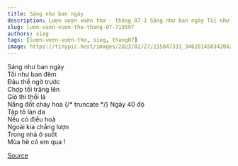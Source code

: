 ```yaml
---
title: Sáng như ban ngày
description: Lượn vượn vườn thơ - tháng 07-1 Sáng như ban ngày Tối như ban đêm
slug: luon-vuon-vuon-tho-thang-07-719597
authors: sieg
tags: [lượn-vượn-vườn-thơ, sieg, thang07]
image: https://tinypic.host/images/2023/02/27/215847331_346281450342062_1361469235745277754_n.th.jpg
---
```


Sáng như ban ngày\
Tối như ban đêm\
Đâu thể ngờ trước\
Chợp tối trăng lên\
Gió thì thổi lá\
Nắng đốt cháy hoa
{/* truncate */}
Ngày 40 độ\
Tập tô làn da\
Nếu có điều hoà\
Ngoài kia chẳng lượn\
Trong nhà ở suốt\
Mùa hè có em qua !

[Source](https://www.facebook.com/ape.poem/posts/pfbid0TPMVXhxgJMaJmiBNyc9gZ7asq66zvzK58WqjShor5jJTA5jXHWDvmopcHNxkKczgl)
